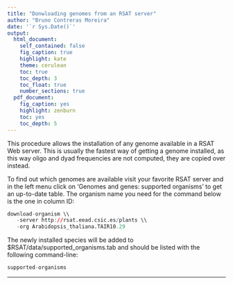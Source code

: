 ```yaml
---
title: "Donwloading genomes from an RSAT server"
author: "Bruno Contreras Moreira"
date: '`r Sys.Date()`'
output:
  html_document:
    self_contained: false
    fig_caption: true
    highlight: kate
    theme: cerulean
    toc: true
    toc_depth: 3
    toc_float: true
    number_sections: true
  pdf_document:
    fig_caption: yes
    highlight: zenburn
    toc: yes
    toc_depth: 5
---
```


This procedure allows the installation of any genome available in a RSAT Web server.
This is usually the fastest way of getting a genome installed, as this way oligo and dyad frequencies are not computed, they are copied over instead.

To find out which genomes are available visit your favorite RSAT server and in the left menu 
click on 'Genomes and genes: supported organisms' to get an up-to-date table. The organism
name you need for the command below is the one in column ID:

```r
download-organism \\
   -server http://rsat.eead.csic.es/plants \\
   -org Arabidopsis_thaliana.TAIR10.29
```


The newly installed species will be added to $RSAT/data/supported_organisms.tab and should be listed with the following 
command-line:

```r
supported-organisms
```

*********
